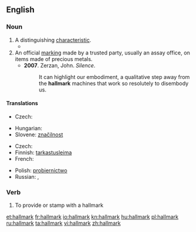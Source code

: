 ==English==

===Noun===
{{wikipedia}}
{{en-noun}}

# A distinguishing [[characteristic]].
#* {{quote-news
|year=2011
|date=February 1
|author=Phil McNulty
|title=Arsenal   2 - 1   Everton
|work=BBC
|url=http://news.bbc.co.uk/sport2/hi/football/eng_prem/9379477.stm
|page=
|passage=Arsene Wenger's side showed little of the style and fluidity that is their '''hallmark''' but this was about digging deep and getting the job done, qualities they demonstrated and that will serve them well as the season reaches its climax.}}
# An official [[marking]] made by a trusted party, usually an assay office, on items made of precious metals.
#* '''2007'''.  Zerzan, John.  ''Silence''.
#*: It can highlight our embodiment, a qualitative step away from the '''hallmark''' machines that work so resolutely to disembody us.

====Translations====
{{trans-top|a distinct characteristic}}
* Czech: {{t-|cs|punc|m}}
{{trans-mid}}
* Hungarian: {{t|hu|fémjel}}
* Slovene: [[značilnost]]
{{trans-bottom}}

{{trans-top|an official marking}}
* Czech: {{t-|cs|punc|m}}
* Finnish: [[tarkastusleima]]
* French: {{t+|fr|poinçon|m}}
{{trans-mid}}
* Polish: [[probiernictwo]] {{n}}
* Russian: {{t+|ru|проба|f}}, {{t+|ru|клеймо|n}}
{{trans-bottom}}

===Verb===
{{en-verb}}

# To provide or stamp with a hallmark

[[et:hallmark]]
[[fr:hallmark]]
[[io:hallmark]]
[[kn:hallmark]]
[[hu:hallmark]]
[[pl:hallmark]]
[[ru:hallmark]]
[[ta:hallmark]]
[[vi:hallmark]]
[[zh:hallmark]]